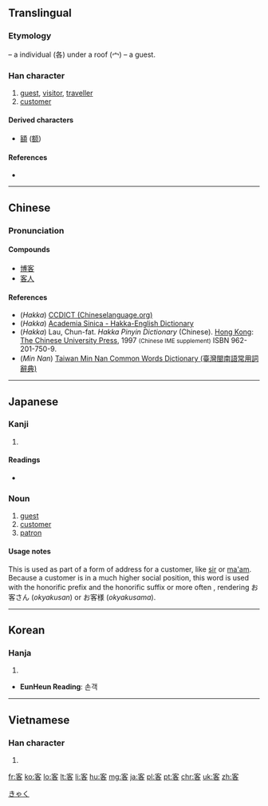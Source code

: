 ==Translingual==
{{stroke order|strokes=9}}

===Etymology===
{{Han compound|宀|t1=roof|各|t2=individual|ls=ic}} – a individual (各) under a roof (宀) – a guest.

===Han character===
{{Han char|rn=40|rad=宀|as=06|sn=9|four=3060<sub>4</sub>|canj=十竹水口 (JHER)|ids=⿱[[宀]][[各]]}}

# [[guest]], [[visitor]], [[traveller]]
# [[customer]]

====Derived characters====
* [[額]] ([[额]])

====References====
* {{Han ref|kx=0284.120|dkj=07128|dj=0561.160|hdz=20927.130|uh=5BA2|ud=23458|bh=ABC8|bd=43976}}

----

==Chinese==
{{zh-hanzi-box|[[客]]}}

===Pronunciation===
{{zh-pron
|m=kè
|c=haak3
|h=pfs=hak, khak;gd=hak<sup>7</sup>, k'ak<sup>7</sup>; hak<sup>7</sup>, k'ak<sup>7</sup>, k'et<sup>7</sup> [Meixian], hak<sup>7</sup> [Dongguan];hpy=hag5, ked5
|mn=kheh/khek
|mn_note=kheh - vernacular, khek - literary
|w=
|mc=y
|oc=y
|ma=|ma2=
|cat=n
}}

====Compounds====
* [[博客]]
* [[客人]]

====References====
*(''Hakka'') [http://www.chineselanguage.org/dictionaries/?mode=view&module=chardict&query=%E5%AE%A2 CCDICT (Chineselanguage.org)]
*(''Hakka'') [http://minhakka.ling.sinica.edu.tw/bkg/hakyin/search.php?DETAIL=1&LIMIT=id=7410&dbname=su_tian_1&graph=2 Academia Sinica - Hakka-English Dictionary]
*(''Hakka'') Lau, Chun-fat. ''Hakka Pinyin Dictionary'' (Chinese). [[Hong Kong]]: [[w:Chinese University of Hong Kong|The Chinese University Press]], 1997 <small>(Chinese IME supplement)</small> ISBN 962-201-750-9.
*(''Min Nan'') [http://twblg.dict.edu.tw/holodict_new/result_detail.jsp?n_no=4866&curpage=1&sample=%E5%AE%A2&radiobutton=1&querytarget=1&limit=20&pagenum=2&rowcount=32 Taiwan Min Nan Common Words Dictionary (臺灣閩南語常用詞辭典)]

----

==Japanese==

===Kanji===
{{ja-kanji|grade=3|rs=宀06}}

# {{defn|lang=ja|sort=宀06}}

====Readings====
* {{ja-readings|goon=[[きゃく]] (kyaku)|kanon=[[かく]] (kaku)|kun=[[まろうど]] (maroudo)}}

===Noun===
{{ja-noun|きゃく}} 

# [[guest]]
# [[customer]]
# [[patron]]

====Usage notes====
This is used as part of a form of address for a customer, like [[sir]] or [[ma'am]].  Because a customer is in a much higher social position, this word is used with the honorific prefix {{l|ja|御|tr=お, o-}} and the honorific suffix {{l|ja|さん|tr=-san}} or more often {{l|ja|さま|tr=-sama}}, rendering お客さん (''okyakusan'') or お客様 (''okyakusama'').

[[Category:1000 Japanese basic words|きゃく]]

----

==Korean==

===Hanja===
{{ko-hanja|hangeul=객|rv=gaek|mr=kaek}}

# {{defn|lang=ko|sort=宀06}}

* '''EunHeun Reading''': 손객

----

==Vietnamese==

===Han character===
{{vi-hantu|[[khách]]|rs=宀06}}

# {{defn|lang=vi|sort=宀06}}

[[fr:客]]
[[ko:客]]
[[lo:客]]
[[lt:客]]
[[li:客]]
[[hu:客]]
[[mg:客]]
[[ja:客]]
[[pl:客]]
[[pt:客]]
[[chr:客]]
[[uk:客]]
[[zh:客]]